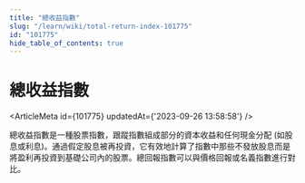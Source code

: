 ```yaml
---
title: "總收益指數"
slug: "/learn/wiki/total-return-index-101775"
id: "101775"
hide_table_of_contents: true
---
```



# 總收益指數

<ArticleMeta id={101775} updatedAt={'2023-09-26 13:58:58'} />
<div className='border-solid border-b border-t-0 my-4 border-[var(--ifm-color-gray-300)]' />

總收益指數是一種股票指數，跟蹤指數組成部分的資本收益和任何現金分配 (如股息或利息)。通過假定股息被再投資，它有效地計算了指數中那些不發放股息而是將盈利再投資到基礎公司內的股票。總回報指數可以與價格回報或名義指數進行對比。
